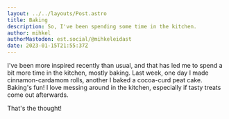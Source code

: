 ```yaml
---
layout: ../../layouts/Post.astro
title: Baking
description: So, I've been spending some time in the kitchen.
author: mihkel
authorMastodon: est.social/@mihkeleidast
date: 2023-01-15T21:55:37Z
---
```


I've been more inspired recently than usual, and that has led me to spend a bit more time in the kitchen, mostly baking. Last week, one day I made cinnamon-cardamom rolls, another I baked a cocoa-curd peat cake. Baking's fun! I love messing around in the kitchen, especially if tasty treats come out afterwards.

That's the thought!
